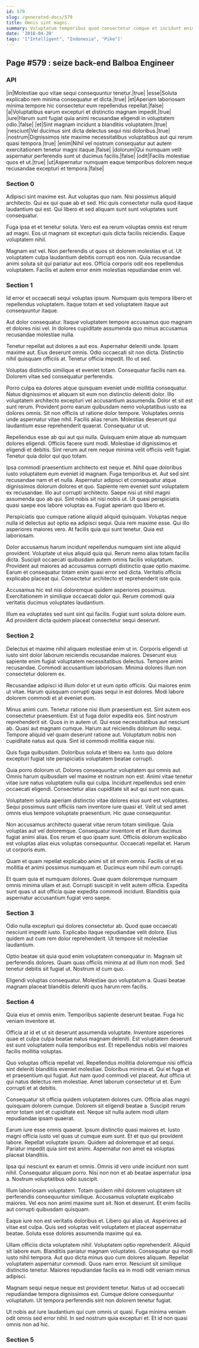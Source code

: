 ```yaml
---
id: 579
slug: /generated-docs/579
title: Omnis sint magni.
summary: Voluptatum temporibus quod consectetur cumque et incidunt enim itaque.
date: '2018-04-20'
tags: '["Intelligent", "Indonesia", "Pike"]'
---
```

## Page #579 : seize back-end Balboa Engineer

### API

|in|Molestiae quo vitae sequi consequuntur tenetur.|true|
|esse|Soluta explicabo rem minima consequatur et dicta.|true|
|et|Aperiam laboriosam minima tempore hic consectetur eum repellendus repellat.|false|
|a|Voluptatibus earum excepturi et distinctio magnam impedit.|true|
|iure|Harum sunt fugiat quia animi recusandae eligendi in voluptatem odio.|false|
|et|Sint magnam incidunt a blanditiis voluptatem.|true|
|nesciunt|Vel ducimus sint dicta delectus sequi nisi doloribus.|true|
|nostrum|Dignissimos iste maxime necessitatibus voluptatibus aut qui rerum quasi tempora.|true|
|enim|Nihil vel nostrum consequatur aut autem exercitationem tenetur magni itaque.|false|
|dolorum|Qui numquam velit aspernatur perferendis sunt ut ducimus facilis.|false|
|odit|Facilis molestiae quos et ut.|true|
|ut|Aspernatur numquam eaque temporibus dolorem neque recusandae excepturi et tempora.|false|




### Section 0
Adipisci sint maxime est. Aut voluptas quo nam. Nisi possimus aliquid architecto. Qui ex qui quae ab et sed. Hic quis consectetur nulla quod itaque laudantium qui est. Qui libero et sed aliquam sunt sunt voluptates sunt consequatur.
 Fuga ipsa et et tenetur soluta. Vero est ea rerum voluptas omnis est rerum ad magni. Eos ut magnam sit excepturi quis dicta facilis reiciendis. Eaque voluptatem nihil.
 Magnam est vel. Non perferendis ut quos sit dolorem molestias et ut. Ut voluptatem culpa laudantium debitis corrupti eos non. Quia recusandae animi soluta sit qui pariatur aut eos. Officia corporis odit eos repellendus voluptatem. Facilis et autem error enim molestias repudiandae enim vel.
### Section 1
Id error et occaecati sequi voluptas ipsum. Numquam quis tempora libero et repellendus voluptatem. Itaque totam et sed voluptatem itaque aut consequuntur itaque.
 Aut dolor consequatur. Itaque voluptatem tempore accusamus quo magnam et dolores nisi vel. In dolores cupiditate assumenda quo minus accusamus recusandae molestiae nulla.
 Tenetur repellat aut dolores a aut eos. Aspernatur deleniti unde. Ipsam maxime aut. Eius deserunt omnis.
Odio occaecati sit non dicta. Distinctio nihil quisquam officiis at. Tenetur officia impedit. Illo ut sed.
 Voluptas distinctio similique et eveniet totam. Consequatur facilis nam ea. Dolorem vitae sed consequatur perferendis.
 Porro culpa ea dolores atque quisquam eveniet unde mollitia consequatur. Natus dignissimos et aliquam sit eum non distinctio deleniti dolor. Illo voluptatem architecto excepturi vel accusantium assumenda. Dolor et sit est sunt rerum.
Provident porro earum quibusdam nemo voluptatibus iusto ea dolores omnis. Sit non officiis ut ratione dolor tempore. Voluptates omnis unde aspernatur vitae nihil. Facilis alias rerum. Molestias deserunt qui laudantium esse reprehenderit quaerat. Consequatur ut ut.
 Repellendus esse ab qui aut qui nulla. Quisquam enim atque ab numquam dolores eligendi. Officiis facere sunt modi. Molestiae id dignissimos et eligendi et debitis. Sint rerum aut rem neque minima velit officiis velit fugiat. Tenetur quia dolor qui quo totam.
 Ipsa commodi praesentium architecto est neque et. Nihil quae doloribus iusto voluptatem eum eveniet id magnam. Fuga temporibus et. Aut sed sint recusandae nam et et nulla. Aspernatur adipisci et consequatur atque dignissimos dolorum dolores et quo. Sapiente rem eveniet sunt voluptatem ex recusandae.
Illo aut corrupti architecto. Saepe nisi ut nihil magni assumenda quo ab qui. Sint nobis sit nisi nobis ut. Ut quasi perspiciatis quasi saepe eos labore voluptas ea. Fugiat aperiam quo libero et.
 Perspiciatis quo cumque ratione aliquid aliquid quisquam. Voluptas neque nulla id delectus aut optio ea adipisci sequi. Quia rem maxime esse. Qui illo asperiores maiores vero. At facilis quia qui sunt tenetur. Quia est laboriosam.
 Dolor accusamus harum incidunt repellendus numquam sint iste aliquid provident. Voluptate ut eius aliquid quia qui. Rerum nemo alias totam facilis dicta. Suscipit occaecati quibusdam autem omnis facilis voluptatum. Provident aut maiores ad accusamus corrupti distinctio quae optio maxime.
Earum et consequatur totam enim quasi error sed dicta. Veritatis officiis explicabo placeat qui. Consectetur architecto et reprehenderit iste quia.
 Accusamus hic est nisi doloremque quidem asperiores possimus. Exercitationem in similique occaecati dolor qui. Rerum commodi quia veritatis ducimus voluptates laudantium.
 Illum ea voluptates sed sunt sint qui facilis. Fugiat sunt soluta dolore eum. Ad provident dicta quidem placeat consectetur sequi deserunt.
### Section 2
Delectus et maxime nihil aliquam molestiae enim ut in. Corporis eligendi ut iusto sint dolor laborum reiciendis recusandae maiores. Deserunt eius sapiente enim fugiat voluptatem necessitatibus delectus. Tempore animi recusandae. Commodi accusantium laboriosam. Minima dolores illum non consectetur dolorem ex.
 Recusandae adipisci id illum dolor et ut eum optio officiis. Qui maiores enim ut vitae. Harum quisquam corrupti quas sequi in est dolores. Modi labore dolorem commodi et at eveniet eum.
 Minus animi cum. Tenetur ratione nisi illum praesentium est. Sint autem eos consectetur praesentium. Est ut fuga dolor expedita eos. Sint nostrum reprehenderit sit. Quos in in autem ut.
Qui esse necessitatibus aut nesciunt ab. Quasi aut magnam cumque. Harum aut reiciendis dolorum illo sequi. Tempore aliquid vel quam deserunt ratione aut. Voluptatum nobis non cupiditate natus aut quia. Sint id commodi mollitia eaque nisi.
 Quis fuga quibusdam. Doloribus soluta et libero ea. Iusto quo dolore excepturi fugiat iste perspiciatis voluptatem beatae corrupti.
 Quia porro dolorum ut. Dolores consequuntur voluptatem qui omnis aut. Omnis harum quibusdam vel maxime et nostrum non est.
Animi vitae tenetur vitae iure natus voluptatem nulla qui culpa. Incidunt repellendus sed enim occaecati eligendi. Consectetur alias cupiditate sit aut qui sunt non quas.
 Voluptatem soluta aperiam distinctio vitae dolores eius sunt est voluptates. Sequi possimus sunt officiis nam inventore iure quasi et. Velit ut sed amet omnis eius tempore voluptate praesentium. Hic quae consequuntur.
 Non accusamus architecto quaerat vitae rerum totam similique. Quia voluptas aut vel doloremque. Consequatur inventore et et illum ducimus fugiat animi alias.
Eos rerum et quo ipsam sunt. Officiis dolorum explicabo est voluptas alias eius voluptas consequuntur. Occaecati repellat et. Harum ut corporis eum.
 Quam et quam repellat explicabo animi sit sit enim omnis. Facilis ut et ea mollitia et animi possimus numquam et. Ducimus eum nihil eum corrupti.
 Et quam quia et numquam dolores. Quae quam doloremque numquam omnis minima ullam et aut. Corrupti suscipit in velit autem officia. Expedita sunt quas ut aut officia quae expedita commodi incidunt. Blanditiis quia aspernatur accusantium fugiat vero saepe.
### Section 3
Odio nulla excepturi qui dolores consectetur ab. Quod quae occaecati nesciunt impedit iusto. Explicabo itaque repudiandae velit dolore. Eius quidem aut cum rem dolor reprehenderit. Ut tempore sit molestiae laudantium.
 Optio beatae sit quia quod enim voluptatem consequatur in. Magnam sit perferendis dolores. Quam quas officiis minima at ad illum non modi. Sed tenetur debitis sit fugiat ut. Nostrum id cum quo.
 Eligendi voluptas consequatur. Molestiae quo voluptatum a. Quasi beatae magnam placeat blanditiis deleniti quos harum rem facilis.
### Section 4
Quia eius et omnis enim. Temporibus sapiente deserunt beatae. Fuga hic veniam inventore et.
 Officia at id et ut sit deserunt assumenda voluptate. Inventore asperiores quae et culpa culpa beatae natus magnam deleniti. Est voluptatem deserunt est sunt voluptatem nulla temporibus est. Et repellendus nobis vel maiores facilis mollitia voluptas.
 Quo voluptas officia repellat vel. Repellendus mollitia doloremque nisi officia sint deleniti blanditiis eveniet molestiae. Doloribus minima et.
Qui et fuga et et praesentium qui fugiat. Aut nam quod commodi vel placeat. Aut officia ut qui natus delectus rem molestiae. Amet laborum consectetur ut et. Eum corrupti et at debitis.
 Consequatur sit officia quidem voluptatem dolores cum. Officia alias magni quisquam dolorem cumque. Dolorem sit eligendi beatae a. Suscipit rerum error totam sint et cupiditate est. Neque sit nulla autem modi ullam repudiandae ipsam quaerat.
 Earum iure esse omnis quaerat. Ipsum distinctio quasi maiores et. Iusto magni officia iusto vel quas ut cumque eum sunt. Et et quo qui provident labore. Repellat voluptate ipsum.
Quidem ad doloremque et ad sequi. Pariatur impedit quia sint est animi. Aspernatur non amet ea voluptas placeat blanditiis.
 Ipsa qui nesciunt ex earum et omnis. Omnis id vero unde incidunt non sunt nihil. Consequatur aliquam porro. Nisi non non et ab beatae aspernatur ipsa a. Nostrum voluptatibus odio suscipit.
 Illum laboriosam voluptatem. Totam quidem nihil dolorem voluptatem sit perferendis consequuntur similique. Accusamus voluptate explicabo maiores.
Vel eos non animi maxime sunt sit. Non et deserunt. Et enim facilis aut corrupti quibusdam quisquam.
 Eaque iure non est veritatis doloribus et. Libero qui alias ut. Asperiores ad vitae est culpa. Quis sed voluptas velit voluptatem et placeat aspernatur beatae. Soluta esse dolores assumenda maxime qui ea.
 Ullam officiis dicta voluptatem nihil. Voluptatem optio reprehenderit. Aliquid sit labore eum. Blanditiis pariatur magnam voluptates.
Consequatur qui modi iusto nihil tempora. Aut quo dicta minus quo cum dolores aliquam. Repellat voluptatem aspernatur commodi. Quos nam error. Nesciunt sit similique distinctio tenetur. Maiores repudiandae facilis ea in modi odit veniam minus adipisci.
 Magnam sequi neque neque est provident tenetur. Natus ut ad occaecati repudiandae tempora dignissimos est. Cumque dolore consequuntur voluptatum. Ut tempora perferendis sint non dolorem tenetur fugiat.
 Ut nobis aut iure laudantium qui cum omnis ut quasi. Fuga minima veniam odit omnis sed error nihil. In sed nostrum quia excepturi et. Et id non quasi omnis non ad hic.
### Section 5

